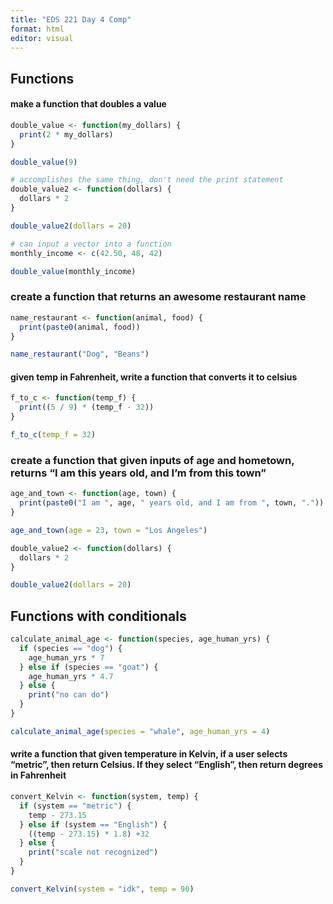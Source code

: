 ```yaml
---
title: "EDS 221 Day 4 Comp"
format: html
editor: visual
---
```


## Functions

#### make a function that doubles a value

```r
double_value <- function(my_dollars) {
  print(2 * my_dollars)
}

double_value(9)

# accomplishes the same thing, don't need the print statement
double_value2 <- function(dollars) {
  dollars * 2
}

double_value2(dollars = 20)
```

```r
# can input a vector into a function 
monthly_income <- c(42.50, 48, 42)

double_value(monthly_income)
```

### create a function that returns an awesome restaurant name 

```r
name_restaurant <- function(animal, food) {
  print(paste0(animal, food))
}

name_restaurant("Dog", "Beans")
```

#### given temp in Fahrenheit, write a function that converts it to celsius

```r
f_to_c <- function(temp_f) {
  print((5 / 9) * (temp_f - 32))
}

f_to_c(temp_f = 32)
```

### create a function that given inputs of age and hometown, returns "I am this years old, and I'm from this town"

```r
age_and_town <- function(age, town) {
  print(paste0("I am ", age, " years old, and I am from ", town, "."))
}

age_and_town(age = 23, town = "Los Angeles")
```

```r
double_value2 <- function(dollars) {
  dollars * 2
}

double_value2(dollars = 20)
```

## Functions with conditionals

```r
calculate_animal_age <- function(species, age_human_yrs) {
  if (species == "dog") {
    age_human_yrs * 7
  } else if (species == "goat") {
    age_human_yrs * 4.7
  } else {
    print("no can do")
  }
}

calculate_animal_age(species = "whale", age_human_yrs = 4)
```

#### write a function that given temperature in Kelvin, if a user selects "metric", then return Celsius. If they select "English", then return degrees in Fahrenheit

```r
convert_Kelvin <- function(system, temp) {
  if (system == "metric") {
    temp - 273.15
  } else if (system == "English") {
    ((temp - 273.15) * 1.8) +32
  } else {
    print("scale not recognized")
  }
}

convert_Kelvin(system = "idk", temp = 90)
```

